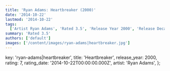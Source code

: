 ```yaml
---
title: 'Ryan Adams: Heartbreaker (2000)'
date: '2014-10-22'
lastmod: '2014-10-22'
tags:
  ['Artist Ryan Adams', 'Rated 3.5', 'Release Year 2000', 'Release Decade 2000']
summary: 'Rated 3.5'
authors: ['default']
images: ['/content/images/ryan-adams|heartbreaker.jpg']
---
```


  key: 'ryan-adams|heartbreaker',
  title: 'Heartbreaker',
  release_year: 2000,
  rating: 7,
  rating_date: '2014-10-22T00:00:00.000Z',
  artist: 'Ryan Adams',
};

<MusicRating data={data} />

